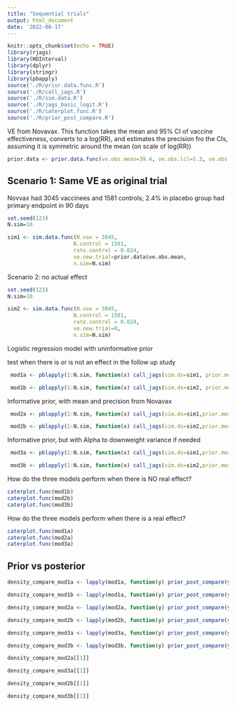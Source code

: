 ```yaml
---
title: "Sequential trials"
output: html_document
date: '2022-08-17'
---
```


```r
knitr::opts_chunk$set(echo = TRUE)
library(rjags)
library(HDInterval)
library(dplyr)
library(stringr)
library(pbapply)
source('./R/prior.data.func.R')
source('./R/call_jags.R')
source('./R/sim.data.R')
source('./R/jags_basic_logit.R')
source('./R/caterplot.func.R')
source('./R/prior_post_compare.R')

```


VE from Novavax. This function takes the mean and 95% CI of vaccine effectiveness, converts to a log(RR), and estimates the precision fro the CIs, assuming it is symmetric around the mean (on scale of log(RR))
```r
prior.data <- prior.data.func(ve.obs.mean=39.4, ve.obs.lcl=5.3, ve.obs.ucl=61.2)
```


## Scenario 1: Same VE as original trial
Novvax had 3045 vaccinees and 1581 controls; 2.4% in placebo group had primary endpoint in 90 days
```r
set.seed(123)
N.sim=10

sim1 <- sim.data.func(N.vax = 3045,
                     N.control = 1581,
                     rate.control = 0.024,
                     ve.new.trial=prior.data$ve.obs.mean,
                     n.sim=N.sim)
```

Scenario 2: no actual effect
```r
set.seed(123)
N.sim=10

sim2 <- sim.data.func(N.vax = 3045,
                     N.control = 1581,
                     rate.control = 0.024,
                     ve.new.trial=0,
                     n.sim=N.sim)
```

Logistic regression model with uninformative prior

test when there is or is not an effect in the follow up study
```r
 mod1a <- pblapply(1:N.sim, function(x) call_jags(sim.ds=sim1, prior.mean=0, prior.prec=1e-4,repN=x))

 mod1b <- pblapply(1:N.sim, function(x) call_jags(sim.ds=sim2, prior.mean=0, prior.prec=1e-4,repN=x))
```

Informative prior, with mean and precision from Novavax
```r
 mod2a <- pblapply(1:N.sim, function(x) call_jags(sim.ds=sim1,prior.mean=prior.data$log_irr.obs[1], prior.prec=prior.data$prec.log.irr.obs,repN=x))

 mod2b <- pblapply(1:N.sim, function(x) call_jags(sim.ds=sim2,prior.mean=prior.data$log_irr.obs[1], prior.prec=prior.data$prec.log.irr.obs,repN=x))
```
Informative prior, but with Alpha to downweight variance if needed
```r
 mod3a <- pblapply(1:N.sim, function(x) call_jags(sim.ds=sim1,prior.mean=prior.data$log_irr.obs[1], prior.prec=prior.data$prec.log.irr.obs,repN=x, model.select=model_string_modified_logit) )

 mod3b <- pblapply(1:N.sim, function(x) call_jags(sim.ds=sim2,prior.mean=prior.data$log_irr.obs[1], prior.prec=prior.data$prec.log.irr.obs,repN=x, model.select=model_string_modified_logit) )

```



How do the three models perform when there is NO real effect?
```r
caterplot.func(mod1b)
caterplot.func(mod2b)
caterplot.func(mod3b)

```

How do the three models perform when there is a real effect?
```r
caterplot.func(mod1a)
caterplot.func(mod2a)
caterplot.func(mod3a)

```


## Prior vs posterior
```r
density_compare_mod1a <- lapply(mod1a, function(y) prior_post_compare(y))

density_compare_mod1b <- lapply(mod1a, function(y) prior_post_compare(y))

density_compare_mod2a <- lapply(mod2a, function(y) prior_post_compare(y))

density_compare_mod2b <- lapply(mod2b, function(y) prior_post_compare(y))

density_compare_mod3a <- lapply(mod3a, function(y) prior_post_compare(y))

density_compare_mod3b <- lapply(mod3b, function(y) prior_post_compare(y))

density_compare_mod2a[[1]]

density_compare_mod3a[[1]]

density_compare_mod2b[[1]]

density_compare_mod3b[[1]]

```


